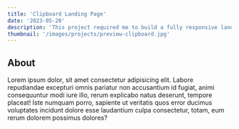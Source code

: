 ```yaml
---
title: 'Clipboard Landing Page'
date: '2023-05-20'
description: 'This project required me to build a fully responsive landing page to the designs provided. I used HTML5, along with CSS Grid and JavaScript for the areas that required interactivity, such as the testimonial slider.'
thumbnail: '/images/projects/preview-clipboard.jpg'
---
```


## About

Lorem ipsum dolor, sit amet consectetur adipisicing elit. Labore repudiandae excepturi omnis pariatur non accusantium id fugiat, animi consequuntur modi iure illo, rerum explicabo natus deserunt, tempore placeat! Iste numquam porro, sapiente ut veritatis quos error ducimus voluptates incidunt dolore esse laudantium culpa consectetur, totam, eum rerum dolorem possimus dolores?

